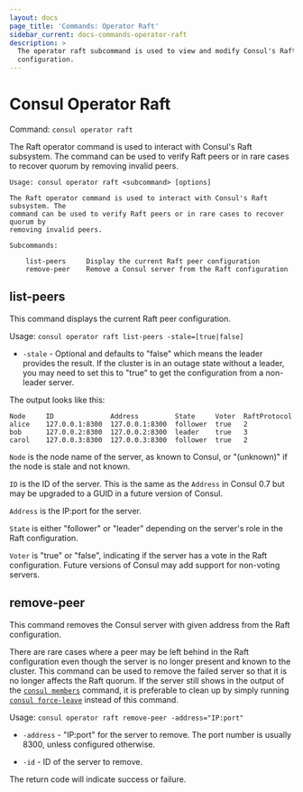 ```yaml
---
layout: docs
page_title: 'Commands: Operator Raft'
sidebar_current: docs-commands-operator-raft
description: >
  The operator raft subcommand is used to view and modify Consul's Raft
  configuration.
---
```


# Consul Operator Raft

Command: `consul operator raft`

The Raft operator command is used to interact with Consul's Raft subsystem. The
command can be used to verify Raft peers or in rare cases to recover quorum by
removing invalid peers.

```text
Usage: consul operator raft <subcommand> [options]

The Raft operator command is used to interact with Consul's Raft subsystem. The
command can be used to verify Raft peers or in rare cases to recover quorum by
removing invalid peers.

Subcommands:

    list-peers     Display the current Raft peer configuration
    remove-peer    Remove a Consul server from the Raft configuration
```

## list-peers

This command displays the current Raft peer configuration.

Usage: `consul operator raft list-peers -stale=[true|false]`

- `-stale` - Optional and defaults to "false" which means the leader provides
  the result. If the cluster is in an outage state without a leader, you may need
  to set this to "true" to get the configuration from a non-leader server.

The output looks like this:

```
Node     ID              Address         State     Voter  RaftProtocol
alice    127.0.0.1:8300  127.0.0.1:8300  follower  true   2
bob      127.0.0.2:8300  127.0.0.2:8300  leader    true   3
carol    127.0.0.3:8300  127.0.0.3:8300  follower  true   2
```

`Node` is the node name of the server, as known to Consul, or "(unknown)" if
the node is stale and not known.

`ID` is the ID of the server. This is the same as the `Address` in Consul 0.7
but may be upgraded to a GUID in a future version of Consul.

`Address` is the IP:port for the server.

`State` is either "follower" or "leader" depending on the server's role in the
Raft configuration.

`Voter` is "true" or "false", indicating if the server has a vote in the Raft
configuration. Future versions of Consul may add support for non-voting servers.

## remove-peer

This command removes the Consul server with given address from the Raft configuration.

There are rare cases where a peer may be left behind in the Raft configuration
even though the server is no longer present and known to the cluster. This command
can be used to remove the failed server so that it is no longer affects the
Raft quorum. If the server still shows in the output of the
[`consul members`](/docs/commands/members.html) command, it is preferable to
clean up by simply running
[`consul force-leave`](/docs/commands/force-leave.html)
instead of this command.

Usage: `consul operator raft remove-peer -address="IP:port"`

- `-address` - "IP:port" for the server to remove. The port number is usually
  8300, unless configured otherwise.

- `-id` - ID of the server to remove.

The return code will indicate success or failure.
